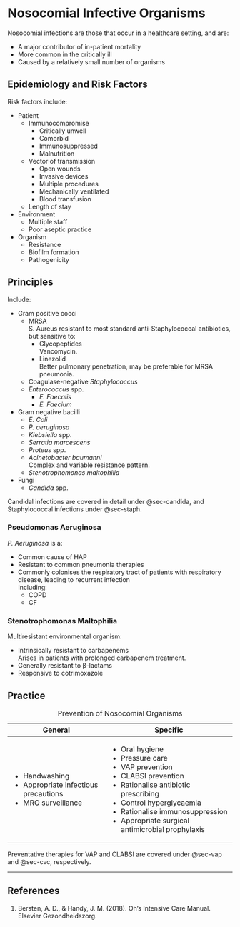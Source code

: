 # Nosocomial Infective Organisms

Nosocomial infections are those that occur in a healthcare setting, and are:

* A major contributor of in-patient mortality
* More common in the critically ill
* Caused by a relatively small number of organisms


## Epidemiology and Risk Factors

Risk factors include:

* Patient
	* Immunocompromise
		* Critically unwell
		* Comorbid
		* Immunosuppressed
		* Malnutrition
	* Vector of transmission
		* Open wounds
		* Invasive devices
		* Multiple procedures
		* Mechanically ventilated
		* Blood transfusion
	* Length of stay
* Environment
	* Multiple staff
	* Poor aseptic practice
* Organism
	* Resistance
	* Biofilm formation
	* Pathogenicity


## Principles

Include:

* Gram positive cocci
	* MRSA\
	S. Aureus resistant to most standard anti-Staphylococcal antibiotics, but sensitive to:
		* Glycopeptides\
		Vancomycin.
		* Linezolid\
		Better pulmonary penetration, may be preferable for MRSA pneumonia.
	* Coagulase-negative *Staphylococcus*
	* *Enterococcus* spp.
		* *E. Faecalis*
		* *E. Faecium*
* Gram negative bacilli
	* *E. Coli*
	* *P. aeruginosa*
	* *Klebsiella* spp.
	* *Serratia marcescens*
	* *Proteus* spp.
	* *Acinetobacter baumanni*\
	Complex and variable resistance pattern.
	* *Stenotrophomonas maltophilia*
* Fungi
	* *Candida* spp.

:::column-margin
Candidal infections are covered in detail under @sec-candida, and Staphylococcal infections under @sec-staph.
:::


### Pseudomonas Aeruginosa

*P. Aeruginosa* is a:

* Common cause of HAP
* Resistant to common pneumonia therapies
* Commonly colonises the respiratory tract of patients with respiratory disease, leading to recurrent infection\
Including:
	* COPD
	* CF


### Stenotrophomonas Maltophilia

Multiresistant environmental organism:

* Intrinsically resistant to carbapenems\
Arises in patients with prolonged carbapenem treatment.
* Generally resistant to β-lactams
* Responsive to cotrimoxazole


## Practice

: Prevention of Nosocomial Organisms

+--------------------------------------+--------------------------------------------------+
| General                              | Specific                                         |
+======================================+==================================================+
| * Handwashing                        | * Oral hygiene                                   |
| * Appropriate infectious precautions | * Pressure care                                  |
| * MRO surveillance                   | * VAP prevention                                 |
|                                      | * CLABSI prevention                              |
|                                      | * Rationalise antibiotic prescribing             |
|                                      | * Control hyperglycaemia                         |
|                                      | * Rationalise immunosuppression                  |
|                                      | * Appropriate surgical antimicrobial prophylaxis |
+--------------------------------------+--------------------------------------------------+

:::column-margin
Preventative therapies for VAP and CLABSI are covered under @sec-vap and @sec-cvc, respectively.
:::

---

## References

1. Bersten, A. D., & Handy, J. M. (2018). Oh’s Intensive Care Manual. Elsevier Gezondheidszorg.